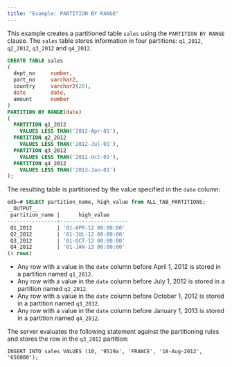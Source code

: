```yaml
---
title: "Example: PARTITION BY RANGE"
---
```


<div id="example_partition_by_range" class="registered_link"></div>

This example creates a partitioned table `sales` using the `PARTITION BY RANGE` clause. The `sales` table stores information in four partitions: `q1_2012`, `q2_2012`, `q3_2012` and `q4_2012`.

```sql
CREATE TABLE sales
(
  dept_no     number,
  part_no     varchar2,
  country     varchar2(20),
  date        date,
  amount      number
)
PARTITION BY RANGE(date)
(
  PARTITION q1_2012
    VALUES LESS THAN('2012-Apr-01'),
  PARTITION q2_2012
    VALUES LESS THAN('2012-Jul-01'),
  PARTITION q3_2012
    VALUES LESS THAN('2012-Oct-01'),
  PARTITION q4_2012
    VALUES LESS THAN('2013-Jan-01')
);
```

The resulting table is partitioned by the value specified in the `date` column:

```sql
edb=# SELECT partition_name, high_value from ALL_TAB_PARTITIONS;
__OUTPUT__
 partition_name |      high_value
----------------+----------------------
 Q1_2012        | '01-APR-12 00:00:00'
 Q2_2012        | '01-JUL-12 00:00:00'
 Q3_2012        | '01-OCT-12 00:00:00'
 Q4_2012        | '01-JAN-13 00:00:00'
(4 rows)
```

-   Any row with a value in the `date` column before April 1, 2012 is stored in a partition named `q1_2012`.
-   Any row with a value in the `date` column before July 1, 2012 is stored in a partition named `q2_2012`.
-   Any row with a value in the `date` column before October 1, 2012 is stored in a partition named `q3_2012`.
-   Any row with a value in the `date` column before January 1, 2013 is stored in a partition named `q4_2012`.

The server evaluates the following statement against the partitioning rules and stores the row in the `q3_2012` partition:

`INSERT INTO sales VALUES (10, '9519a', 'FRANCE', '18-Aug-2012', '650000');`
